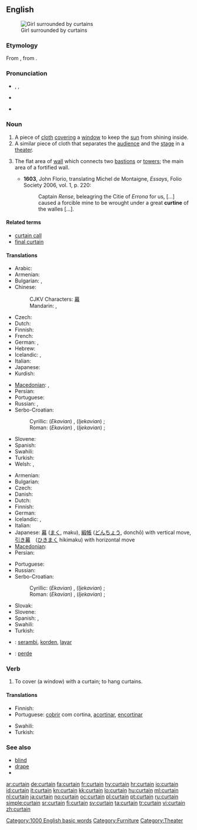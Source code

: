 ==English==
[[Image:Jan Vermeer van Delft 003.jpg|thumb|Girl surrounded by curtains]]

===Etymology===
From {{etyl|fro}} {{term|cortine}}, from {{etyl|la}} {{term|cortina}}.

===Pronunciation===
* {{enPR|kû(r)'tən}}, {{IPA|/ˈkɜː(r)tən/}}, {{SAMPA|/"k3:(r)t@n/}}
* {{audio|en-us-curtain.ogg|Audio (US)}}
* {{audio|En-uk-curtain.ogg|Audio (UK)}}
*: {{rhymes|ɜː(r)tən}}

===Noun===
{{en-noun}}

# A piece of [[cloth]] [[cover]]ing a [[window]] to keep the [[sun]] from shining inside.
# A similar piece of cloth that separates the [[audience]] and the [[stage]] in a [[theater]].
# {{context|fortifications}} The flat area of [[wall]] which connects two [[bastions]] or [[towers]]; the main area of a fortified wall.
#* '''1603''', John Florio, translating Michel de Montaigne, ''Essays'', Folio Society 2006, vol. 1, p. 220:
#*: Captain ''Rense'', beleagring the Citie of ''Errona'' for us, [...] caused a forcible mine to be wrought under a great '''curtine''' of the walles [...].

====Related terms====
* [[curtain call]]
* [[final curtain]]

====Translations====
{{trans-top|piece of cloth covering a window}}
* Arabic: {{t|ar|ستارة|f|tr=sitaara}}
* Armenian: {{t-|hy|վարագույր|tr=varaguyr}}
* Bulgarian: {{t|bg|перде|n}},  {{t+|bg|завеса|f}}
* Chinese:
*: CJKV Characters: [[幕]]
*: Mandarin: {{t|cmn|窗簾|sc=Hani}},  {{t|cmn|窗帘|tr=chuānglián|sc=Hani}}
* Czech: {{t-|cs|závěs|m}}
* Dutch: {{t|nl|gordijn|f}}
* Finnish: {{t-|fi|verho}}
* French: {{t+|fr|rideau|m}}
* German: {{t+|de|Vorhang|m}},  {{t+|de|Gardine|f}}
* Hebrew: {{t|he|וילון|m|tr=vilon}}
* Icelandic: {{t+|is|gluggatjald|n}}, {{t|is|gardína|f}}
* Italian: {{t+|it|tenda|f}}
* Japanese: {{t+|ja|カーテン|tr=kāten}}
* Kurdish: {{ku-Arab|[[په‌رده‌]]}}
{{trans-mid}}
* [[Macedonian]]: {{t-|mk|завеса|f|tr=závesa}},  {{t|mk|перде|n|tr=pérde}}
* Persian: {{t+|fa|پرده|tr=pardeh|xs=Persian}}
* Portuguese: {{t+|pt|cortina|f}}
* Russian: {{t+|ru|штора|f|tr=štóra}}, {{t+|ru|занавеска|f|tr=zanav'éska}}
* Serbo-Croatian:
*: Cyrillic: (''Ekavian'') {{tø|sh|завеса|f|alt=за̑веса|sc=Cyrl|xs=Serbo-Croatian}}, (''Ijekavian'') {{tø|sh|завјеса|f|alt=за̑вјеса|sc=Cyrl|xs=Serbo-Croatian}}; {{tø|sh|застор|m|alt=за́стор|sc=Cyrl|xs=Serbo-Croatian}}
*: Roman: (''Ekavian'') {{tø|sh|zavesa|f|alt=zȃvesa|xs=Serbo-Croatian}}, (''Ijekavian'') {{tø|sh|zavjesa|f|alt=zȃvjesa|xs=Serbo-Croatian}}; {{tø|sh|zastor|m|alt=zástor|xs=Serbo-Croatian}}
* Slovene: {{t+|sl|zavesa|f|alt=zavésa}}
* Spanish: {{t-|es|cortina|f}}
* Swahili: {{t+|sw|pazia|xs=Swahili}}
* Turkish: {{t+|tr|perde}}
* Welsh: {{t|cy|llen|f|xs=Welsh}},  {{t|cy|llenni|f|p|xs=Welsh}}
{{trans-bottom}}

{{trans-top|piece of cloth in a theater}}
* Armenian: {{t-|hy|վարագույր|tr=varaguyr}}
* Bulgarian: {{t+|bg|завеса|f}}
* Czech: {{t-|cs|opona|f}}
* Danish: {{t|da|tæppe|n}}
* Dutch: {{t|nl|gordijn|f}}
* Finnish: {{t-|fi|esirippu}}
* German: {{t+|de|Vorhang|m}}
* Icelandic: {{t|is|leikhústjald|n}}, {{t+|is|tjald|n}}
* Italian: {{t-|it|sipario|m}}
* Japanese: [[幕]] ([[まく]], maku), [[緞帳]] ([[どんちょう]], donchō) with vertical move, [[引き幕]]　([[ひきまく]] hikimaku) with horizontal move
* [[Macedonian]]: {{t-|mk|кулиса|f|tr=kulísa}}
* Persian: {{t+|fa|پرده|tr=pardeh|xs=Persian}}
{{trans-mid}}
* Portuguese: {{t+|pt|cortina|f}}
* Russian: {{t+|ru|занавес|m|tr=zánav'es}}
* Serbo-Croatian:
*: Cyrillic: (''Ekavian'') {{tø|sh|завеса|f|alt=за̑веса|sc=Cyrl|xs=Serbo-Croatian}}, (''Ijekavian'') {{tø|sh|завјеса|f|alt=за̑вјеса|sc=Cyrl|xs=Serbo-Croatian}} ; {{tø|sh|застор|m|alt=за́стор|sc=Cyrl|xs=Serbo-Croatian}}
*: Roman: (''Ekavian'') {{tø|sh|zavesa|f|alt=zȃvesa|xs=Serbo-Croatian}}, (''Ijekavian'') {{tø|sh|zavjesa|f|alt=zȃvjesa|xs=Serbo-Croatian}} ; {{tø|sh|zastor|m|alt=zástor|xs=Serbo-Croatian}}
* Slovak: {{t-|sk|opona|f}}
* Slovene: {{t+|sl|zavesa|f|alt=zavésa}}
* Spanish: {{t-|es|cortina|f}},  {{t-|es|telón|m}}
* Swahili: {{t+|sw|pazia|xs=Swahili}}
* Turkish: {{t+|tr|perde}}
{{trans-bottom}}

{{checktrans-top}}
* {{ttbc|Indonesian}}: [[serambi]], [[korden]], [[layar]]
* {{ttbc|Kurdish}}: [[perde]] {{f}}
{{trans-bottom}}

===Verb===
{{en-verb}}

# To cover (a window) with a curtain; to hang curtains.

====Translations====
{{trans-top|to cover with a curtain}}
* Finnish: {{t-|fi|verhota}}
* Portuguese: [[cobrir]] com cortina, [[acortinar]], [[encortinar]]
{{trans-mid}}
* Swahili: {{t+|sw|pazia|xs=Swahili}}
* Turkish: {{t+|tr|perdelemek}}
{{trans-bottom}}

===See also===
* [[blind]]
* [[drape]]
* {{pedialite}}

[[Category:1000 English basic words]]
[[Category:Furniture]]
[[Category:Theater]]

[[ar:curtain]]
[[de:curtain]]
[[fa:curtain]]
[[fr:curtain]]
[[hy:curtain]]
[[hr:curtain]]
[[io:curtain]]
[[id:curtain]]
[[it:curtain]]
[[kn:curtain]]
[[kk:curtain]]
[[lo:curtain]]
[[hu:curtain]]
[[ml:curtain]]
[[nl:curtain]]
[[ja:curtain]]
[[no:curtain]]
[[oc:curtain]]
[[pl:curtain]]
[[pt:curtain]]
[[ru:curtain]]
[[simple:curtain]]
[[sr:curtain]]
[[fi:curtain]]
[[sv:curtain]]
[[ta:curtain]]
[[tr:curtain]]
[[vi:curtain]]
[[zh:curtain]]